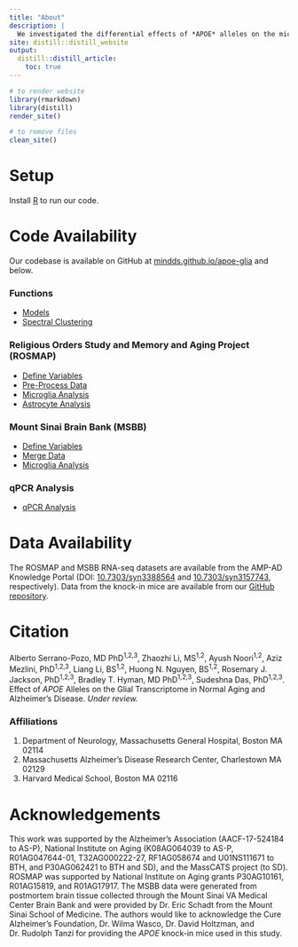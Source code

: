 ```yaml
---
title: "About"
description: |
  We investigated the differential effects of *APOE* alleles on the microglia and astrocyte transcriptome in the absence and presence of neuritic plaques (NPs) using bulk brain RNA-seq data from two large brain banks and performed follow-on experiments in *APOE* knock-in mice.
site: distill::distill_website
output:
  distill::distill_article:
    toc: true
---
```


```r

# to render website
library(rmarkdown)
library(distill)
render_site()

# to remove files
clean_site()

```

# Setup
Install [R](https://www.r-project.org/) to run our code.

# Code Availability
Our codebase is available on GitHub at [mindds.github.io/apoe-glia](https://mindds.github.io/apoe-glia/) and below.

### Functions
* [Models](https://mindds.github.io/apoe-glia/models.html)
* [Spectral Clustering](https://mindds.github.io/apoe-glia/spectral-clustering.html)

### Religious Orders Study and Memory and Aging Project (ROSMAP)
* [Define Variables](https://mindds.github.io/apoe-glia/ROSMAP-variables.html)
* [Pre-Process Data](https://mindds.github.io/apoe-glia/ROSMAP-preprocess.html)
* [Microglia Analysis](https://mindds.github.io/apoe-glia/ROSMAP-microglia.html)
* [Astrocyte Analysis](https://mindds.github.io/apoe-glia/ROSMAP-astrocyte.html)

### Mount Sinai Brain Bank (MSBB)
* [Define Variables](https://mindds.github.io/apoe-glia/MSBB-variables.html)
* [Merge Data](https://mindds.github.io/apoe-glia/MSBB-merge.html)
* [Microglia Analysis](https://mindds.github.io/apoe-glia/MSBB-microglia.html)

### qPCR Analysis
* [qPCR Analysis](https://mindds.github.io/apoe-glia/qPCR-analysis.html)

# Data Availability
The ROSMAP and MSBB RNA-seq datasets are available from the AMP-AD Knowledge Portal (DOI: [10.7303/syn3388564](https://doi.org/10.7303/syn3388564) and [10.7303/syn3157743](https://doi.org/10.7303/syn3157743), respectively). Data from the knock-in mice are available from our [GitHub repository](https://github.com/mindds/apoe-glia).

# Citation
Alberto Serrano-Pozo, MD PhD<sup>1,2,3</sup>, Zhaozhi Li, MS<sup>1,2</sup>, Ayush Noori<sup>1,2</sup>, Aziz Mezlini, PhD<sup>1,2,3</sup>, Liang Li, BS<sup>1,2</sup>, Huong N. Nguyen, BS<sup>1,2</sup>, Rosemary J. Jackson, PhD<sup>1,2,3</sup>, Bradley T. Hyman, MD PhD<sup>1,2,3</sup>, Sudeshna Das, PhD<sup>1,2,3</sup>. Effect of *APOE* Alleles on the Glial Transcriptome in Normal Aging and Alzheimer’s Disease. *Under review.*

### Affiliations
1. Department of Neurology, Massachusetts General Hospital, Boston MA 02114
2. Massachusetts Alzheimer’s Disease Research Center, Charlestown MA 02129
3. Harvard Medical School, Boston MA 02116

# Acknowledgements
This work was supported by the Alzheimer’s Association (AACF-17-524184 to AS-P), National Institute on Aging (K08AG064039 to AS-P, R01AG047644-01, T32AG000222-27, RF1AG058674 and U01NS111671 to BTH, and P30AG062421 to BTH and SD), and the MassCATS project (to SD). ROSMAP was supported by National Institute on Aging grants P30AG10161, R01AG15819, and R01AG17917. The MSBB data were generated from postmortem brain tissue collected through the Mount Sinai VA Medical Center Brain Bank and were provided by Dr. Eric Schadt from the Mount Sinai School of Medicine. The authors would like to acknowledge the Cure Alzheimer’s Foundation, Dr. Wilma Wasco, Dr. David Holtzman, and Dr. Rudolph Tanzi for providing the *APOE* knock-in mice used in this study.